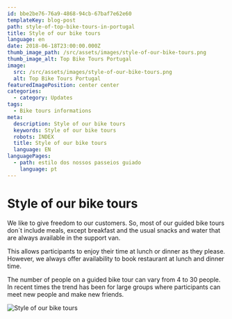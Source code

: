 ```yaml
---
id: bbe2be76-76a9-4868-94cb-67baf7e62e60
templateKey: blog-post
path: style-of-top-bike-tours-in-portugal
title: Style of our bike tours
language: en
date: 2018-06-18T23:00:00.000Z
thumb_image_path: /src/assets/images/style-of-our-bike-tours.png
thumb_image_alt: Top Bike Tours Portugal
image:
  src: /src/assets/images/style-of-our-bike-tours.png
  alt: Top Bike Tours Portugal
featuredImagePosition: center center
categories:
  - category: Updates
tags:
  - Bike tours informations
meta:
  description: Style of our bike tours
  keywords: Style of our bike tours
  robots: INDEX
  title: Style of our bike tours
  language: EN
languagePages:
  - path: estilo dos nossos passeios guiado
    language: pt
---
```


# Style of our bike tours

We like to give freedom to our customers. So, most of our guided bike tours
don´t include meals, except breakfast and the usual snacks and water that are
always available in the support van.

This allows participants to enjoy their time at lunch or dinner as they please.
However, we always offer availability to book restaurant at lunch and dinner
time.

The number of people on a guided bike tour can vary from 4 to 30 people. In
recent times the trend has been for large groups where participants can meet new
people and make new friends.

![Style of our bike tours](/src/assets/images/style-of-our-bike-tours.png 'Style of our bike tours')
